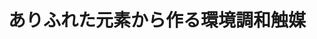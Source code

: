 ﻿---
title: "ありふれた元素から作る環境調和触媒"
category: "その他"
vol: 89
interviewee: "北野 政明"
url: "https://www.mces.titech.ac.jp/authors/kitano/"
tags: ["金属","触媒","無機","元素","化学"]
pdf: "89-2-kitano.pdf"
career: ""
preface: "北野政明先生の研究室では、貴金属をまったく使わない環境低負荷な高性能触媒の開発を究極の目標と して、無機触媒の研究を進めている。主な研究の対象はエレクトライド触媒と呼ばれ、アンモニアの合成 に利用が期待される物質群である。本稿ではエレクトライド触媒の歴史と性質、そしてエレクトライド触 媒の展望とともに北野研究室を紹介する。"
---
